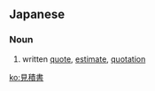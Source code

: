 ==Japanese==
{{ja-kanjitab|み|つ|o2=もり|しょ}}

===Noun===
{{ja-noun|みつもりしょ}}

# written [[quote]], [[estimate]], [[quotation]]

[[ko:見積書]]